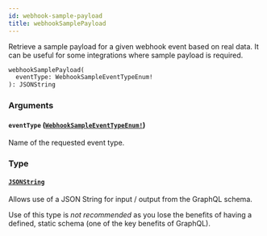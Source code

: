 ```yaml
---
id: webhook-sample-payload
title: webhookSamplePayload
---
```


Retrieve a sample payload for a given webhook event based on real data. It can be useful for some integrations where sample payload is required.

```graphql
webhookSamplePayload(
  eventType: WebhookSampleEventTypeEnum!
): JSONString

```

### Arguments

#### `eventType` ([`WebhookSampleEventTypeEnum!`](/developer/api-reference/enums/webhook-sample-event-type-enum))

Name of the requested event type.

### Type

#### [`JSONString`](/developer/api-reference/scalars/json-string)

Allows use of a JSON String for input / output from the GraphQL schema.

Use of this type is _not recommended_ as you lose the benefits of having a defined, static
schema (one of the key benefits of GraphQL).
